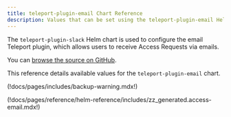 ```yaml
---
title: teleport-plugin-email Chart Reference
description: Values that can be set using the teleport-plugin-email Helm chart
---
```


The `teleport-plugin-slack` Helm chart is used to configure the email Teleport plugin, which allows users to receive Access Requests via emails.

You can [browse the source on GitHub](https://github.com/gravitational/teleport/tree/v(=teleport.version=)/examples/chart/access/email).

This reference details available values for the `teleport-plugin-email` chart.

(!docs/pages/includes/backup-warning.mdx!)

(!docs/pages/reference/helm-reference/includes/zz_generated.access-email.mdx!)
